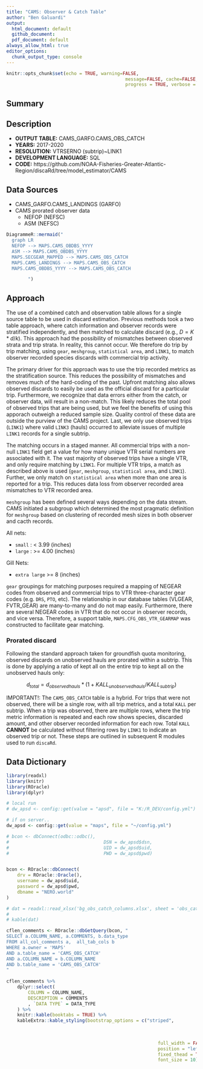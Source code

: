 ```yaml
---
title: "CAMS: Observer & Catch Table"
author: "Ben Galuardi"
output:
  html_document: default
  github_document:
  pdf_document: default
always_allow_html: true
editor_options: 
  chunk_output_type: console
---
```


```r
knitr::opts_chunk$set(echo = TRUE, warning=FALSE, 
											message=FALSE, cache=FALSE,
											progress = TRUE, verbose = FALSE)
```

## Summary


## Description

- **OUTPUT TABLE:** CAMS_GARFO.CAMS_OBS_CATCH
- **YEARS:** 2017-2020
- **RESOLUTION:** VTRSERNO (subtrip)~LINK1
- **DEVELOPMENT LANGUAGE:** SQL
- **CODE:** https://github.com/NOAA-Fisheries-Greater-Atlantic-Region/discaRd/tree/model_estimator/CAMS


## Data Sources
- CAMS_GARFO.CAMS_LANDINGS (GARFO)
- CAMS prorated observer data
	+ NEFOP (NEFSC)
	+ ASM (NEFSC)

```r
DiagrammeR::mermaid("
  graph LR
  NEFOP --> MAPS.CAMS_OBDBS_YYYY
  ASM --> MAPS.CAMS_OBDBS_YYYY
  MAPS.SECGEAR_MAPPED --> MAPS.CAMS_OBS_CATCH
  MAPS.CAMS_LANDINGS --> MAPS.CAMS_OBS_CATCH
  MAPS.CAMS_OBDBS_YYYY --> MAPS.CAMS_OBS_CATCH

        ")
```

## Approach

The use of a combined catch and observation table allows for a single source table to be used in discard estimation. Previous methods took a two table approach, where catch information and observer records were stratified independently, and then matched to calculate discard (e.g., $D = K*d/k$). This approach had the possibility of mismatches between observed strata and trip strata. In reality, this cannot occur. We therefore do trip by trip matching, using `gear`, `meshgroup`, `statistical area`, and `LINK1`, to match observer recorded species discards with commercial trip activity. 

The primary driver for this approach was to use the trip recorded metrics as the stratification source. This reduces the possibility of mismatches and removes much of the hard-coding of the past. Upfront matching also allows observed discards to easily be used as the official discard for a particular trip. Furthermore, we recognize that data errors either from the catch, or observer data, will result in a non-match. This likely reduces the total pool of observed trips that are being used, but we feel the benefits of using this apporach outweigh a reduced sample size. Quality control of these data are outside the purview of the CAMS project. Last, we only use observed trips (`LINK1`) where valid `LINK3` (hauls) occurred to alleviate issues of multiple `LINK1` records for a single subtrip. 

The matching occurs in a staged manner. All commercial trips with a non-null `LINK1` field get a value for how many unique VTR serial numbers are associated with it. The vast majority of observed trips have a single VTR, and only require matching by `LINK1`. For multiple VTR trips, a match as described above is used (`gear`, `meshgroup`, `statistical area`, and `LINK1`). Further, we only match on `statistical area` when more than one area is reported for a trip. This reduces data loss from observer recorded area mismatches to VTR recorded area.

`meshgroup` has been defined several ways depending on the data stream. CAMS initiated a subgroup which determined the most pragmatic definition for `meshgroup` based on clustering of recorded mesh sizes in both observer and cacth records.

All nets: 

- `small` : < 3.99 (inches)
<!-- - `medium` :  4-5.74 (inches) -->
- `large` : >= 4.00 (inches)

Gill Nets:

- `extra large` >= 8 (inches)

`gear` groupings for matching purposes required a mapping of NEGEAR codes from observed and commercial trips to VTR three-character gear codes (e.g. `DRS`, `PTO`, etc). The relationship in our database tables (VLGEAR, FVTR_GEAR) are many-to-many and do not map easily. Furthermore, there are several NEGEAR codes in VTR that do not occur in observer records, and vice versa. Therefore, a support table, `MAPS.CFG_OBS_VTR_GEARMAP` was constructed to facilitate gear matching. 

### Prorated discard

Following the standard approach taken for groundfish quota monitoring, observed discards on unobserved hauls are prorated within a subtrip. This is done by applying a ratio of kept all on the entire trip to kept all on the unobserved hauls only:

$$d_{total} = d_{observedhauls}*(1+KALL_{unobserved hauls}/KALL_{subtrip})$$


IMPORTANT!: The `CAMS_OBS_CATCH` table is a hybrid. For trips that were not observed, there will be a single row, with all trip metrics, and a total `KALL` per subtrip. When a trip was observed, there are multiple rows, where the trip metric information is repeated and each row shows species, discarded amount, and other observer recorded information for each row. Total `KALL` **CANNOT** be calculated without filtering rows by `LINK1` to indicate an observed trip or not. These steps are outlined in subsequent R modules used to run `discaRd`. 

## Data Dictionary

```r

library(readxl)
library(knitr)
library(ROracle)
library(dplyr)

# local run
# dw_apsd <- config::get(value = "apsd", file = "K:/R_DEV/config.yml")

# if on server..
dw_apsd <- config::get(value = "maps", file = "~/config.yml")

# bcon <- dbConnect(odbc::odbc(),
# 									DSN = dw_apsd$dsn,
# 									UID = dw_apsd$uid,
# 									PWD = dw_apsd$pwd)


bcon <- ROracle::dbConnect(
    drv = ROracle::Oracle(),
    username = dw_apsd$uid,
    password = dw_apsd$pwd,  
    dbname = "NERO.world"
)

# dat = readxl::read_xlsx('bg_obs_catch_columns.xlsx', sheet = 'obs_catch')
# 
# kable(dat)

cflen_comments <- ROracle::dbGetQuery(bcon, "
SELECT a.COLUMN_NAME, a.COMMENTS, b.data_type 
FROM all_col_comments a,  all_tab_cols b
WHERE a.owner = 'MAPS' 
AND a.table_name = 'CAMS_OBS_CATCH'
AND a.COLUMN_NAME = b.COLUMN_NAME
AND b.table_name = 'CAMS_OBS_CATCH'
"
																			)
cflen_comments %>%
	dplyr::select(
		COLUMN = COLUMN_NAME,
		DESCRIPTION = COMMENTS
		, `DATA TYPE` = DATA_TYPE
	) %>%
	knitr::kable(booktabs = TRUE) %>%
	kableExtra::kable_styling(bootstrap_options = c("striped", 
																									"hover", 
																									"condensed", 
																									"responsive"),
														full_width = FALSE,
														position = "left",
														fixed_thead = TRUE,
														font_size = 10)

```


